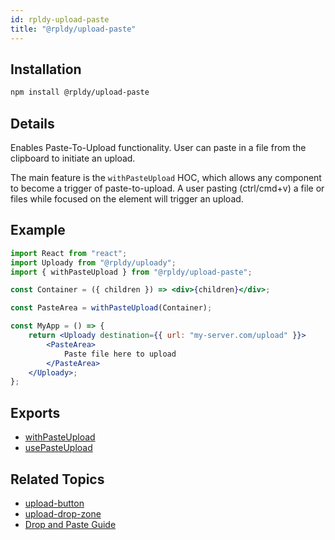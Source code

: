 ```yaml
---
id: rpldy-upload-paste
title: "@rpldy/upload-paste"
---
```


## Installation

```bash npm2yarn
npm install @rpldy/upload-paste
```

## Details

Enables Paste-To-Upload functionality. User can paste in a file from the clipboard to initiate an upload.

The main feature is the `withPasteUpload` HOC, which allows any component to become a trigger of paste-to-upload.
A user pasting (ctrl/cmd+v) a file or files while focused on the element will trigger an upload.

## Example

```jsx
import React from "react";
import Uploady from "@rpldy/uploady";
import { withPasteUpload } from "@rpldy/upload-paste";

const Container = ({ children }) => <div>{children}</div>;

const PasteArea = withPasteUpload(Container);

const MyApp = () => {
	return <Uploady destination={{ url: "my-server.com/upload" }}>
        <PasteArea>
            Paste file here to upload
        </PasteArea>
    </Uploady>;
};
```

## Exports

* [withPasteUpload](../api/hocs/withPasteUpload)
* [usePasteUpload](../api/hooks/usePasteUpload)

## Related Topics

* [upload-button](rpldy-upload-button)
* [upload-drop-zone](rpldy-upload-drop-zone)
* [Drop and Paste Guide](../guides/DropAndPaste)

